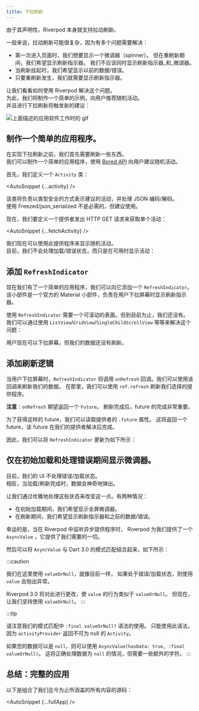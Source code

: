 ```yaml
---
title: 下拉刷新
---
```



<!---
Riverpod natively supports pull-to-refresh thanks to its declarative nature.
-->
由于其声明性，Riverpod 本身就支持拉动刷新。

<!---
In general, pull-to-refreshes can be complex due as there are multiple
problems to solve:
-->
一般来说，拉动刷新可能很复杂，因为有多个问题需要解决：

<!---
- Upon first entering a page, we want to show a spinner.
  But during refresh, we want to show the refresh indicator instead.
  We shouldn't show both the refresh indicator _and_ spinner.
- While a refresh is pending, we want to show the previous data/error.
- We need to show the refresh indicator for as long as the refresh is happening.
-->
- 第一次进入页面时，我们想要显示一个微调器（spinner）。
  但在重刷新期间，我们希望显示刷新指示器。
  我们不应该同时显示刷新指示器_和_微调器。
- 当刷新挂起时，我们希望显示以前的数据/错误。
- 只要重刷新发生，我们就需要显示刷新指示器。

<!---
Let's see how to solve this using Riverpod.  
For this, we will make a simple example which recommands a random activity to users.  
And doing a pull-to-refresh will trigger a new suggestion:
-->
让我们看看如何使用 Riverpod 解决这个问题。  
为此，我们将制作一个简单的示例，向用户推荐随机活动。  
并且进行下拉刷新将触发新的建议：

<!---
<img
  alt="A gif of the previously described application working"
  src="/img/case_studies/pull_to_refresh/app.gif"
/>
-->
<img
  alt="上面描述的应用软件工作时的 gif"
  src="/img/case_studies/pull_to_refresh/app.gif"
/>

<!---
## Making a bare-bones application.
-->
## 制作一个简单的应用程序。​

<!---
Before implement a pull-to-refresh, we first need something to refresh.  
We can make a simple application which uses [Bored API](https://www.boredapi.com/)
to suggests a random activity to users.
-->
在实现下拉刷新之前，我们首先需要刷新一些东西。  
我们可以制作一个简单的应用程序，使用 [Bored API](https://www.boredapi.com/)
向用户建议随机活动。

<!---
First, let's define an `Activity` class:
-->
首先，我们定义一个 `Activity` 类：

<AutoSnippet {...activity} />

<!---
That class will be responsible for representing a suggested activity
in a type-safe manner, and handle JSON encoding/decoding.  
Using Freezed/json_serializable is not required, but it is recommended.
-->
该类将负责以类型安全的方式表示建议的活动，并处理 JSON 编码/解码。  
使用 Freezed/json_serialized 不是必需的，但建议使用。

<!---
Now, we'll want to define a provider making a HTTP GET request to fetch
a single activity:
-->
现在，我们要定义一个提供者发出 HTTP GET 请求来获取单个活动：

<AutoSnippet {...fetchActivity} />

<!---
We can now use this provider to display a random activity.  
For now, we will not handle the loading/error state, and simply
display the activity when available:
-->
我们现在可以使用此提供程序来显示随机活动。  
目前，我们不会处理加载/错误状态，而只是在可用时显示活动：

<AutoSnippet raw={displayActivity} />

<!---
## Adding `RefreshIndicator`
-->
## 添加 `RefreshIndicator`

<!---
Now that we have a simple application, we can add a `RefreshIndicator` to it.  
That widget is an official Material widget responsible for displaying a refresh indicator
when the user pulls down the screen.
-->
现在我们有了一个简单的应用程序，我们可以向它添加一个 `RefreshIndicator`。  
该小部件是一个官方的 Material 小部件，负责在用户下拉屏幕时显示刷新指示器。

<!---
Using `RefreshIndicator` requires a scrollable surface. But so far, we don't have
any. We can fix that by using a `ListView`/`GridView`/`SingleChildScrollView`/etc:
-->
使用 `RefreshIndicator` 需要一个可滚动的表面。但到目前为止，我们还没有。
我们可以通过使用 `ListView`/`GridView`/`SingleChildScrollView` 等等来解决这个问题：

<AutoSnippet raw={displayActivity2} />

<!---
Users can now pull down the screen. But our data isn't refreshed yet.
-->
用户现在可以下拉屏幕。但我们的数据还没有刷新。

<!---
## Adding the refresh logic
-->
## 添加刷新逻辑​

<!---
When users pull down the screen, `RefreshIndicator` will invoke
the `onRefresh` callback. We can use that callback to refresh our data.
In there, we can use `ref.refresh` to refresh the provider of our choice.
-->
当用户下拉屏幕时，`RefreshIndicator` 将调用
`onRefresh` 回调。我们可以使用该回调来刷新我们的数据。
在那里，我们可以使用 `ref.refresh` 刷新我们选择的提供程序。

<!---
**Note**: `onRefresh` is expected to return a `Future`.
And it is important for that future to complete when the refresh is done.
-->
**注意**：`onRefresh` 期望返回一个 `Future`。
刷新完成后，future 的完成非常重要。

<!---
To obtain such a future, we can read our provider's `.future` property.
This will return a future which completes when our provider has resolved.
-->
为了获得这样的 future，我们可以读取提供者的 `.future` 属性。
这将返回一个 future，该 future 在我们的提供者解决后完成。

<!---
We can therefore update our `RefreshIndicator` to look like this:
-->
因此，我们可以将 `RefreshIndicator` 更新为如下所示：

<AutoSnippet raw={displayActivity3} />

<!---
## Showing a spinner only during initial load and handling errors.
-->
## 仅在初始加载和处理错误期间显示微调器。

<!---
At the moment, our UI does not handle the error/loading states.  
Instead the data magically pops up when the loading/refresh is done.
-->
目前，我们的 UI 不处理错误/加载状态。  
相反，当加载/刷新完成时，数据会神奇地弹出。

<!---
Let's change this by gracefully handling those states. There are two
cases:
-->
让我们通过优雅地处理这些状态来改变这一点。有两种情况：

<!---
- During the initial load, we want to show a full-screen spinner.
- During a refresh, we want to show the refresh indicator
  and the previous data/error.
-->
- 在初始加载期间，我们希望显示全屏微调器。
- 在刷新期间，我们希望显示刷新指示器和之前的数据/错误。

<!---
Fortunately, when listening to an asynchronous provider in Riverpod,
Riverpod gives us an `AsyncValue`, which offers everything we need.
-->
幸运的是，当在 Riverpod 中监听异步提供程序时，
Riverpod 为我们提供了一个 `AsyncValue` ，它提供了我们需要的一切。

<!---
That `AsyncValue` can then be combined with Dart 3.0's pattern matching
as followed:
-->
然后可以将 `AsyncValue` 与 Dart 3.0 的模式匹配结合起来，如下所示：

<AutoSnippet raw={displayActivity4} />

:::caution
<!---
We use `valueOrNull` here, as currently, using `value` throws
if in error/loading state.
-->
我们在这里使用 `valueOrNull`，就像目前一样，
如果处于错误/加载状态，则使用 `value` 会抛出异常。

<!---
Riverpod 3.0 will change this to have `value` behave like `valueOrNull`.
But for now, let's stick to `valueOrNull`.
-->
Riverpod 3.0 将对此进行更改，使 `value` 的行为类似于 `valueOrNull`。
但现在，让我们坚持使用 `valueOrNull`。
:::

:::tip
<!---
Notice the usage of the `:final valueOrNull?` syntax in our pattern matching.
This syntax can be used only because `activityProvider` returns a non-nullable
`Activity`.
-->
请注意我们的模式匹配中 `:final valueOrNull?` 语法的使用。
只能使用此语法，因为 `activityProvider` 返回不可为 null 的 `Activity`。

<!---
If your data can be `null`, you can instead use `AsyncValue(hasData: true, :final valueOrNull)`.
This will correctly handle cases where the data is `null`, at the cost of
a few extra characters.
-->
如果您的数据可以是 `null`，则可以使用 `AsyncValue(hasData: true, :final valueOrNull)`。
这将正确处理数据为 `null` 的情况，但需要一些额外的字符。
:::

<!---
## Wrapping up: full application
-->
## 总结：完整的应用

<!---
Here is the combined source of everything we've covered so far:
-->
以下是组合了我们迄今为止所涵盖的所有内容的源码：

<AutoSnippet {...fullApp} />
